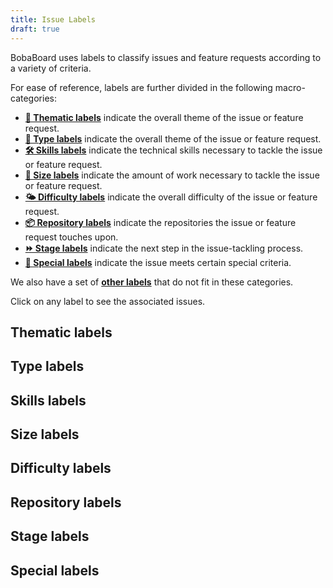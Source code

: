```yaml
---
title: Issue Labels
draft: true
---
```



BobaBoard uses labels to classify issues and feature requests according to a
variety of criteria.

For ease of reference, labels are further divided in the following
macro-categories:

- [**🎨 Thematic labels**](#thematic-labels) indicate the overall theme of the
  issue or feature request.
- [**🐞 Type labels**](#type-labels) indicate the overall theme of the issue or
  feature request.
- [**🛠 Skills labels**](#skills-labels) indicate the technical skills necessary
  to tackle the issue or feature request.
- [**🛶 Size labels**](#size-labels) indicate the amount of work necessary to
  tackle the issue or feature request.
- [**🌤 Difficulty labels**](#difficulty-labels) indicate the overall difficulty
  of the issue or feature request.
- [**📦 Repository labels**](#repository-labels) indicate the repositories the
  issue or feature request touches upon.
- [**⏩ Stage labels**](#stage-labels) indicate the next step in the
  issue-tackling process.
- [**🌟 Special labels**](#special-labels) indicate the issue meets certain
  special criteria.

We also have a set of [**other labels**](#other-labels) that do not fit in these
categories.

<Aside type="tip">

Click on any label to see the associated issues.

</Aside>

## Thematic labels


## Type labels


## Skills labels


## Size labels


## Difficulty labels


## Repository labels


## Stage labels


## Special labels

